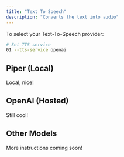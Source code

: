 ```yaml
---
title: "Text To Speech"
description: "Converts the text into audio"
---
```


To select your Text-To-Speech provider:

```bash
# Set TTS service
01 --tts-service openai
```

## Piper (Local)

Local, nice!

## OpenAI (Hosted)

Still cool!

## Other Models

More instructions coming soon!
